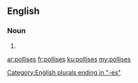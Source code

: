 ==English==

===Noun===
{{head|en|plural}}

# {{plural of|pollis|lang=en}}

[[Category:English plurals ending in "-es"]]

[[ar:pollises]]
[[fr:pollises]]
[[ku:pollises]]
[[my:pollises]]